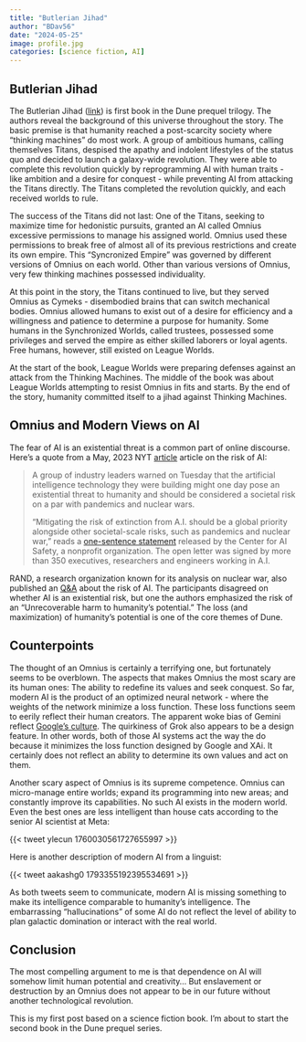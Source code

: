 ```yaml
---
title: "Butlerian Jihad"
author: "BDav56"
date: "2024-05-25"
image: profile.jpg
categories: [science fiction, AI]
---
```


## Butlerian Jihad

The Butlerian Jihad ([link](https://www.amazon.com/Dune-Butlerian-Jihad-Legends-Trilogy/dp/0765340771)) is first book in the Dune prequel trilogy. The authors reveal the background of this universe throughout the story. The basic premise is that humanity reached a post-scarcity society where "thinking machines" do most work. A group of ambitious humans, calling themselves Titans, despised the apathy and indolent lifestyles of the status quo and decided to launch a galaxy-wide revolution. They were able to complete this revolution quickly by reprogramming AI with human traits - like ambition and a desire for conquest - while preventing AI from attacking the Titans directly. The Titans completed the revolution quickly, and each received worlds to rule.

The success of the Titans did not last: One of the Titans, seeking to maximize time for hedonistic pursuits, granted an AI called Omnius excessive permissions to manage his assigned world. Omnius used these permissions to break free of almost all of its previous restrictions and create its own empire. This "Syncronized Empire" was governed by different versions of Omnius on each world. Other than various versions of Omnius, very few thinking machines possessed individuality.

At this point in the story, the Titans continued to live, but they served Omnius as Cymeks - disembodied brains that can switch mechanical bodies. Omnius allowed humans to exist out of a desire for efficiency and a willingness and patience to determine a purpose for humanity. Some humans in the Synchronized Worlds, called trustees, possessed some privileges and served the empire as either skilled laborers or loyal agents. Free humans, however, still existed on League Worlds.

At the start of the book, League Worlds were preparing defenses against an attack from the Thinking Machines. The middle of the book was about League Worlds attempting to resist Omnius in fits and starts. By the end of the story, humanity committed itself to a jihad against Thinking Machines.

## Omnius and Modern Views on AI

The fear of AI is an existential threat is a common part of online discourse. Here's a quote from a May, 2023 NYT [article](https://www.nytimes.com/2023/05/30/technology/ai-threat-warning.html) article on the risk of AI:

> A group of industry leaders warned on Tuesday that the artificial intelligence technology they were building might one day pose an existential threat to humanity and should be considered a societal risk on a par with pandemics and nuclear wars.
>
> “Mitigating the risk of extinction from A.I. should be a global priority alongside other societal-scale risks, such as pandemics and nuclear war,” reads a [one-sentence statement](https://www.safe.ai/statement-on-ai-risk) released by the Center for AI Safety, a nonprofit organization. The open letter was signed by more than 350 executives, researchers and engineers working in A.I.

RAND, a research organization known for its analysis on nuclear war, also published an [Q&A](https://www.safe.ai/statement-on-ai-risk) about the risk of AI. The participants disagreed on whether AI is an existential risk, but one the authors emphasized the risk of an "Unrecoverable harm to humanity's potential." The loss (and maximization) of humanity's potential is one of the core themes of Dune.

## Counterpoints

The thought of an Omnius is certainly a terrifying one, but fortunately seems to be overblown. The aspects that makes Omnius the most scary are its human ones: The ability to redefine its values and seek conquest. So far, modern AI is the product of an optimized neural network - where the weights of the network minimize a loss function. These loss functions seem to eerily reflect their human creators. The apparent woke bias of Gemini reflect [Google's culture](https://www.thefp.com/p/ex-google-employees-woke-gemini-culture-broken). The quirkiness of Grok also appears to be a design feature. In other words, both of those AI systems act the way the do because it minimizes the loss function designed by Google and XAi. It certainly does not reflect an ability to determine its own values and act on them.

Another scary aspect of Omnius is its supreme competence. Omnius can micro-manage entire worlds; expand its programming into new areas; and constantly improve its capabilities. No such AI exists in the modern world. Even the best ones are less intelligent than house cats according to the senior AI scientist at Meta:

{{< tweet ylecun 1760030561727655997 >}}

Here is another description of modern AI from a linguist:

{{< tweet aakashg0 1793355192395534691 >}}

As both tweets seem to communicate, modern AI is missing something to make its intelligence comparable to humanity's intelligence. The embarrassing "hallucinations" of some AI do not reflect the level of ability to plan galactic domination or interact with the real world.

## Conclusion

The most compelling argument to me is that dependence on AI will somehow limit human potential and creativity... But enslavement or destruction by an Omnius does not appear to be in our future without another technological revolution.

This is my first post based on a science fiction book. I'm about to start the second book in the Dune prequel series.
